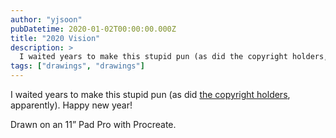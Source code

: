 ```yaml
---
author: "yjsoon"
pubDatetime: 2020-01-02T00:00:00.000Z
title: "2020 Vision"
description: >
  I waited years to make this stupid pun (as did the copyright holders, apparently). Happy new year! Drawn on an 11” Pad Pro with Procreate.
tags: ["drawings", "drawings"]
---
```




I waited years to make this stupid pun (as did [the copyright holders](https://www.instagram.com/p/B6w7bN9odUN/?igshid=1mi291p0auquv), apparently). Happy new year!

<ImageWithModal src={img1} alt="2020 Vision drawing" title="2020 Vision drawing" />

Drawn on an 11” Pad Pro with Procreate.


